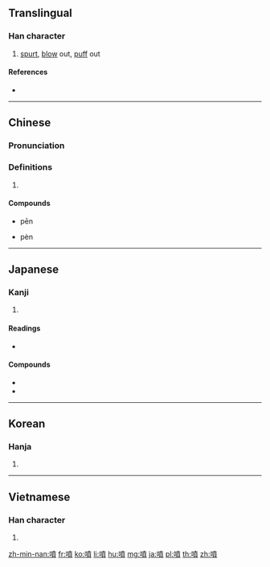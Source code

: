 {{also|喷}}
==Translingual==
{{Han etyl}}

===Han character===
{{Han char|rn=30|rad=口|as=12|sn=15|four=64086|canj=RJTC|ids=⿰口賁}}

# [[spurt]], [[blow]] out, [[puff]] out

====References====
* {{Han ref|kx=0211.060|dkj=04345|dj=0433.240|hdz=10680.090|uh=5674|ud=22132|bh=BC51|bd=48209}}

----

==Chinese==
{{zh-forms|s=喷}}

===Pronunciation===
{{zh-pron
|m=pēn,pèn
|c=pan3,pan1,fan5
|h=pfs=phun
|md=
|mn=phùn
|w=
|mc=y
|oc=y
|cat=
}}

===Definitions===
{{zh-hanzi}}

# {{rfdef|lang=zh}}

====Compounds====
* pēn
{{zh-der|噴薄|噴出岩|噴燈|噴發|噴飯|噴放|噴粉器|噴糞|噴灌|噴壺|噴火器|噴濺|噴漿|噴漆|噴氣發動機|噴氣式飛機|噴泉|噴灑|噴散|噴射|噴射器|噴水池|噴水壺|噴騰|噴嚏|噴桶|噴頭|噴吐|噴霧器|噴瀉|噴溢|噴湧|噴雲吐霧|噴子|噴嘴|噴嘴兒}}
* pèn
{{zh-der|噴紅|噴噴香|噴香}}

----

==Japanese==

===Kanji===
{{ja-kanji|grade=c|rs=口12}}

# {{defn|lang=ja|sort=口12}}

====Readings====
* {{ja-readings|on=[[ふん]] (fun)|kun=[[ふく]] (fuku), [[はく]] (haku)}}

====Compounds====
* {{l|ja|噴出|tr=[[ふんしゅつ]], funshutsu}}
* {{l|ja|噴火|tr=[[ふんか]], funka}}

----

==Korean==

===Hanja===
{{ko-hanja|hangeul=분|rv=bun|mr=pun}}

# {{defn|lang=ko|sort=口12}}

----

==Vietnamese==

===Han character===
{{vi-hantu|[[phun]], [[phún]], [[phôn]]|rs=口12}}

# {{defn|lang=vi|sort=口12}}

[[zh-min-nan:噴]]
[[fr:噴]]
[[ko:噴]]
[[li:噴]]
[[hu:噴]]
[[mg:噴]]
[[ja:噴]]
[[pl:噴]]
[[th:噴]]
[[zh:噴]]